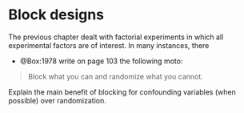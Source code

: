 # Block designs

The previous chapter dealt with factorial experiments in which all experimental factors are of interest. In many instances, there 

::: yourturn

- @Box:1978 write on page 103 the following moto:

> Block what you can and randomize what you cannot.

Explain the main benefit of blocking for confounding variables (when possible) over randomization.

:::

